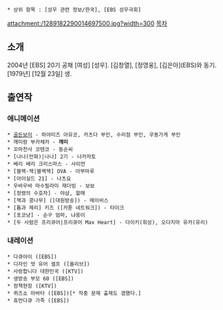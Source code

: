  * 상위 항목 : [성우 관련 정보/한국], [EBS 성우극회]

attachment:/1289182290014697500.jpg?width=300
﻿
[[목차]]
== 소개 ==
2004년 [EBS] 20기 공채 [여성] [성우]. [김창열], [정영웅], [김은아](EBS)와 동기. [1979년] [12월 23일] 생.
== 출연작 ==
=== 애니메이션 ===
 * [[골든보이]] - 하야미즈 아유코, 카츠다 부인, 수리점 부인, 우동가게 부인
 * 깨미랑 부카채카 - '''깨미'''
 * 꼬마천사 코텐코 - 둥순씨
 * [나나(만화)|나나] 2기 - 나카자토
 * 베리 배리 크리스마스 - 샤이먼
 * [블랙·잭|블랙잭] OVA - 아부마루
 * [아이실드 21] - 나츠요
 * 우바우바 마수필라미 재더빙 - 보보
 * [정령의 수호자] - 야샴, 할매
 * [잭과 콩나무] ([대원방송]) - 메이비스
 * [톰과 제리] 키즈 ([카툰 네트워크]) - 타이크
 * [포코냥] - 순구 엄마, 냐옹이
 * [두 사람은 프리큐어|프리큐어 Max Heart] - 다이키(휘성), 오다지마 유카(유리)
=== 내레이션 ===
 * 다큐아이 ([EBS])
 * 디자인 엇 유어 셀프 ([올리브])
 * 사랑합니다 대한민국 ([KTV])
 * 생방송 부모 60 ([EBS])
 * 정책현장 ([KTV])
 * 퀴즈쇼 아바타 ([EBS])[* 작중 문제 출제도 겸했다.]
 * 휴먼다큐 가족 ([EBS])
